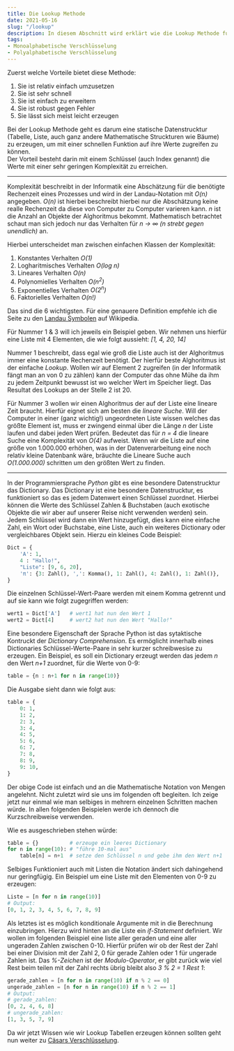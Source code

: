 ```yaml
---
title: Die Lookup Methode
date: 2021-05-16
slug: "/lookup"
description: In diesem Abschnitt wird erklärt wie die Lookup Methode funktioniert.
tags:
- Monoalphabetische Verschlüsselung
- Polyalphabetische Verschlüsselung
---
```


Zuerst welche Vorteile bietet diese Methode:

1. Sie ist relativ einfach umzusetzen
2. Sie ist sehr schnell
3. Sie ist einfach zu erweitern
4. Sie ist robust gegen Fehler
5. Sie lässt sich meist leicht erzeugen

Bei der Lookup Methode geht es darum eine statische Datenstrucktur (Tabelle, Liste, auch ganz andere Mathematische Struckturen wie Bäume) zu erzeugen, um mit einer schnellen Funktion auf ihre Werte zugreifen zu können.  
Der Vorteil besteht darin mit einem Schlüssel (auch Index genannt) die Werte mit einer sehr geringen Komplexität zu erreichen.

***
Komplexität beschreibt in der Informatik eine Abschätzung für die benötigte Rechenzeit eines Prozesses und wird in der Landau-Notation mit *O(n)* angegeben.
*O(n)* ist hierbei beschreibt hierbei nur die Abschätzung keine realle Rechenzeit da diese von Computer zu Computer varieren kann. *n* ist die Anzahl an Objekte der Alghoritmus bekommt.
Mathematisch betrachtet schaut man sich jedoch nur das Verhalten für *n -> ∞ (n strebt gegen unendlich)* an.

Hierbei unterscheidet man zwischen einfachen Klassen der Komplexität:
1. Konstantes Verhalten *O(1)*
2. Logharitmisches Verhalten *O(log n)*
3. Lineares Verhalten *O(n)*
4. Polynomielles Verhalten *O(n<sup>2</sup>)* 
5. Exponentielles Verhalten *O(2<sup>n</sup>)*
6. Faktorielles Verhalten *O(n!)*

Das sind die 6 wichtigsten. Für eine genauere Definition empfehle ich die Seite zu den [Landau Symbolen](https://de.wikipedia.org/wiki/Landau-Symbole) auf Wikipedia.

Für Nummer 1 & 3 will ich jeweils ein Beispiel geben. Wir nehmen uns hierfür eine Liste mit 4 Elementen, die wie folgt aussieht: *[1, 4, 20, 14]*

Nummer 1 beschreibt, dass egal wie groß die Liste auch ist der Alghoritmus immer eine konstante Rechenzeit benötigt. Der hierfür beste Alghoritmus ist der einfache *Lookup*. Wollen wir auf Element 2 zugreifen (in der Informatik fängt man an von 0 zu zählen) kann der Computer das ohne Mühe da ihm zu jedem Zeitpunkt bewusst ist wo welcher Wert im Speicher liegt. Das Resultat des Lookups an der Stelle 2 ist 20.

Für Nummer 3 wollen wir einen Alghoritmus der auf der Liste eine lineare Zeit braucht. Hierfür eignet sich am besten die *lineare Suche*. Will der Computer in einer (ganz wichtig!) ungeordneten Liste wissen welches das größte Element ist, muss er zwingend einmal über die Länge *n* der Liste laufen und dabei jeden Wert prüfen. Bedeutet das für *n = 4* die lineare Suche eine Komplexität von *O(4)* aufweist. Wenn wir die Liste auf eine größe von 1.000.000 erhöhen, was in der Datenverarbeitung eine noch relativ kleine Datenbank wäre, bräuchte die Lineare Suche auch *O(1.000.000)* schritten um den größten Wert zu finden. 
***

In der Programmiersprache *Python* gibt es eine besondere Datenstrucktur das Dictionary.
Das Dictionary ist eine besondere Datenstrucktur, es funktioniert so das es jedem Datenwert einen Schlüssel zuordnet. Hierbei können die Werte des Schlüssel Zahlen & Buchstaben (auch exotische Objekte die wir aber auf unserer Reise nicht verwenden werden) sein.
Jedem Schlüssel wird dann ein Wert hinzugefügt, dies kann eine einfache Zahl, ein Wort oder Buchstabe, eine Liste, auch ein weiteres Dictionary oder vergleichbares Objekt sein.
Hierzu ein kleines Code Beispiel:
```python
Dict = {
	'A': 1,
	4 : "Hallo!",
	"Liste": [9, 6, 20],
	'π': {3: Zahl(), ',': Komma(), 1: Zahl(), 4: Zahl(), 1: Zahl()},
}
```
Die einzelnen Schlüssel-Wert-Paare werden mit einem Komma getrennt und auf sie kann wie folgt zugegriffen werden:
```python
wert1 = Dict['A'] 	# wert1 hat nun den Wert 1
wert2 = Dict[4] 	# wert2 hat nun den Wert "Hallo!" 
```
Eine besondere Eigenschaft der Sprache Python ist das sytaktische Kontruckt der *Dictionary Comprehension*. Es ermöglicht innerhalb eines Dictionaries Schlüssel-Werte-Paare in sehr kurzer schreibwesise zu erzeugen. Ein Beispiel, es soll ein Dictionary erzeugt werden das jedem *n* den Wert *n+1* zuordnet, für die Werte von 0-9:
```python
table = {n : n+1 for n in range(10)}
```
Die Ausgabe sieht dann wie folgt aus:
```python
table = {
	0: 1,
	1: 2,
	2: 3,
	3: 4,
	4: 5,
	5: 6,
	6: 7,
	7: 8,
	8: 9,
	9: 10,
}
```
Der obige Code ist einfach und an die Mathematische Notation von Mengen angelehnt. Nicht zuletzt wird sie uns im folgenden oft begleiten. Ich zeige jetzt nur einmal wie man selbiges in mehrern einzelnen Schritten machen würde. In allen folgenden Beispielen werde ich dennoch die Kurzschreibweise verwenden.

Wie es ausgeschrieben stehen würde:
```python
table = {} 			# erzeuge ein leeres Dictionary
for n in range(10): # "führe 10-mal aus"
	table[n] = n+1	# setze den Schlüssel n und gebe ihm den Wert n+1
```

Selbiges Funktioniert auch mit Listen die Notation ändert sich dahingehend nur geringfügig. Ein Beispiel um eine Liste mit den Elementen von 0-9 zu erzeugen: 
```python
Liste = [n for n in range(10)]
# Output:
[0, 1, 2, 3, 4, 5, 6, 7, 8, 9]
```
Als letztes ist es möglich konditionale Argumente mit in die Berechnung einzubringen. Hierzu wird hinten an die Liste ein *if-Statement* definiert. Wir wollen im folgenden Beispiel eine liste aller geraden und eine aller ungeraden Zahlen zwischen 0-10. Hierfür prüfen wir ob der Rest der Zahl bei einer Division mit der Zahl 2, 0 für gerade Zahlen oder 1 für ungerade Zahlen ist. Das *%-Zeichen* ist der *Modulo-Operator*, er gibt zurück wie viel Rest beim teilen mit der Zahl rechts übrig bleibt also *3 % 2 = 1 Rest 1*: 
```python
gerade_zahlen = [n for n in range(10) if n % 2 == 0]
ungerade_zahlen = [n for n in range(10) if n % 2 == 1]
# Output:
# gerade_zahlen:
[0, 2, 4, 6, 8]
# ungerade_zahlen:
[1, 3, 5, 7, 9]
```
Da wir jetzt Wissen wie wir Lookup Tabellen erzeugen können sollten geht nun weiter zu [Cäsars Verschlüsselung](https://krypticstorys.gatsbyjs.io/caesar).